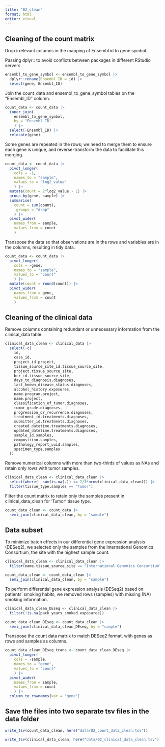 ```yaml
---
title: "02_clean"
format: html
editor: visual
---
```


## Cleaning of the count matrix

Drop irrelevant columns in the mapping of Ensembl id to gene symbol.

Passing dplyr:: to avoid conflicts between packages in different RStudio servers.

```r
ensembl_to_gene_symbol <- ensembl_to_gene_symbol |>
  dplyr::rename(Ensembl_ID = id) |>
  select(gene, Ensembl_ID)
```

Join the count_data and ensembl_to_gene_symbol tables on the "Ensembl_ID" column.

```r
count_data <- count_data |>
  inner_join(
    ensembl_to_gene_symbol, 
    by = "Ensembl_ID"
    ) |>
  select(-Ensembl_ID) |>
  relocate(gene)
```

Some genes are repeated in the rows; we need to merge them to ensure each gene is unique, and reverse-transform the data to facilitate this merging.

```r
count_data <- count_data |>
  pivot_longer(
    cols = -1,
    names_to = "sample", 
    values_to = "log2_value"
    ) |>
  mutate(count = 2^log2_value - 1) |>
  group_by(gene, sample) |>
  summarise(
    count = sum(count), 
    .groups = "drop"
    ) |>
  pivot_wider(
    names_from = sample,
    values_from = count
    )
```

Transpose the data so that observations are in the rows and variables are in the columns, resulting in tidy data.

```r
count_data <- count_data |>
  pivot_longer(
    cols = -gene, 
    names_to = "sample",
    values_to = "count"
    ) |>
  mutate(count = round(count)) |>
  pivot_wider(
    names_from = gene,
    values_from = count
    )
```

## Cleaning of the clinical data

Remove columns containing redundant or unnecessary information from the clinical_data table.

```r
clinical_data_clean <- clinical_data |>
  select(-c(
    id, 
    case_id, 
    project_id.project, 
    tissue_source_site_id.tissue_source_site, 
    project.tissue_source_site, 
    bcr_id.tissue_source_site, 
    days_to_diagnosis.diagnoses, 
    last_known_disease_status.diagnoses, 
    alcohol_history.exposures, 
    name.program.project, 
    name.project, 
    classification_of_tumor.diagnoses, 
    tumor_grade.diagnoses, 
    progression_or_recurrence.diagnoses, 
    treatment_id.treatments.diagnoses, 
    submitter_id.treatments.diagnoses, 
    created_datetime.treatments.diagnoses, 
    updated_datetime.treatments.diagnoses, 
    sample_id.samples, 
    composition.samples, 
    pathology_report_uuid.samples, 
    specimen_type.samples
  ))
```

Remove numerical columns with more than two-thirds of values as NAs and retain only rows with tumor samples.

```r
clinical_data_clean <- clinical_data_clean |>
  select(where(~ sum(is.na(.)) <= 2/3*nrow(clinical_data_clean))) |>
  filter(tissue_type.samples == "Tumor")
```

Filter the count matrix to retain only the samples present in clinical_data_clean for 'Tumor' tissue type.

```r
count_data_clean <- count_data |>
  semi_join(clinical_data_clean, by = "sample")
```

## Data subset

To minimize batch effects in our differential gene expression analysis (DESeq2), we selected only the samples from the International Genomics Consortium, the site with the highest sample count.

```r
clinical_data_clean <- clinical_data_clean |> 
  filter(name.tissue_source_site == "International Genomics Consortium" )
```

```r
count_data_clean <- count_data_clean |>
  semi_join(clinical_data_clean, by = "sample")
```

To perform differential gene expression analysis (DESeq2) based on patients' smoking habits, we removed rows (samples) with missing (NA) smoking information.

```r
clinical_data_clean_DEseq <- clinical_data_clean |> 
  filter(!is.na(pack_years_smoked.exposures))

count_data_clean_DEseq <- count_data_clean |>
  semi_join(clinical_data_clean_DEseq, by = "sample")
```

Transpose the count data matrix to match DESeq2 format, with genes as rows and samples as columns.

```r
count_data_clean_DEseq_trans <- count_data_clean_DEseq |>
  pivot_longer(
    cols = -sample, 
    names_to = "gene", 
    values_to = "count"
    ) |>
  pivot_wider(
    names_from = sample, 
    values_from = count
    ) |>
  column_to_rownames(var = "gene")
```

## Save the files into two separate tsv files in the data folder

```r
write_tsv(count_data_clean, here("data/02_count_data_clean.tsv"))
```

```r
write_tsv(clinical_data_clean, here("data/02_clinical_data_clean.tsv"))
```
